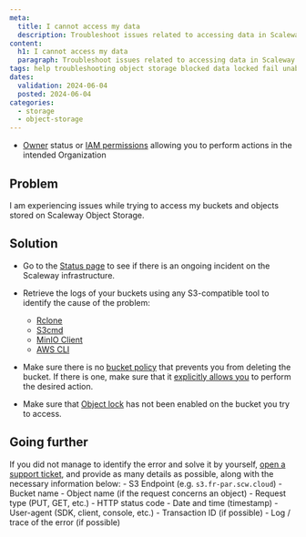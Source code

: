 ```yaml
---
meta:
  title: I cannot access my data
  description: Troubleshoot issues related to accessing data in Scaleway Object Storage.
content:
  h1: I cannot access my data
  paragraph: Troubleshoot issues related to accessing data in Scaleway Object Storage.
tags: help troubleshooting object storage blocked data locked fail unable impossible
dates:
  validation: 2024-06-04
  posted: 2024-06-04
categories:
  - storage
  - object-storage
---
```


<Macro id="requirements" />

- [Owner](/identity-and-access-management/iam/concepts/#owner) status or [IAM permissions](/identity-and-access-management/iam/concepts/#permission) allowing you to perform actions in the intended Organization

## Problem

I am experiencing issues while trying to access my buckets and objects stored on Scaleway Object Storage.

## Solution

- Go to the [Status page](https://status.scaleway.com/) to see if there is an ongoing incident on the Scaleway infrastructure.

- Retrieve the logs of your buckets using any S3-compatible tool to identify the cause of the problem:
    - [Rclone](https://rclone.org/docs/#logging/)
    - [S3cmd](https://s3tools.org/usage/)
    - [MinIO Client](https://min.io/docs/minio/linux/reference/minio-mc-admin/mc-admin-logs.html#mc-admin-logs/)
    - [AWS CLI](https://docs.aws.amazon.com/cli/latest/reference/logs/get-log-events.html)

- Make sure there is no [bucket policy](/storage/object/concepts/#bucket-policy) that prevents you from deleting the bucket. If there is one, make sure that it [explicitly allows you](/storage/object/api-cli/bucket-policy/) to perform the desired action.

- Make sure that [Object lock](/storage/object/api-cli/object-lock/) has not been enabled on the bucket you try to access.

## Going further

If you did not manage to identify the error and solve it by yourself, [open a support ticket](/console/account/how-to/open-a-support-ticket/), and provide as many details as possible, along with the necessary information below:
    - S3 Endpoint (e.g. `s3.fr-par.scw.cloud`)
    - Bucket name
    - Object name (if the request concerns an object)
    - Request type (PUT, GET, etc.)
    - HTTP status code
    - Date and time (timestamp)
    - User-agent (SDK, client, console, etc.)
    - Transaction ID (if possible)
    - Log / trace of the error (if possible)

